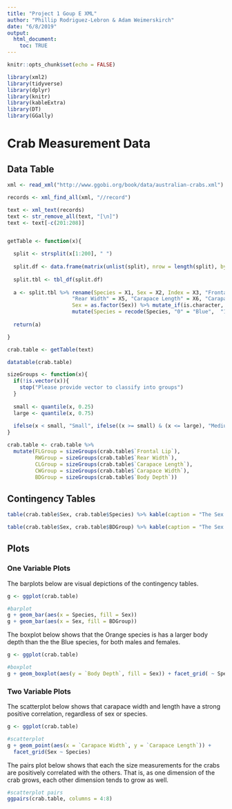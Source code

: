 ---
title: "Project 1 Goup E XML"
author: "Phillip Rodriguez-Lebron & Adam Weimerskirch"
date: "6/8/2019"
output:
  html_document:
    toc: TRUE
---

```{r setup, include=FALSE}
knitr::opts_chunk$set(echo = FALSE)
```

```{r libraries, message = FALSE, warning = FALSE}

library(xml2)
library(tidyverse)
library(dplyr)
library(knitr)
library(kableExtra)
library(DT)
library(GGally)

```

# Crab Measurement Data

## Data Table

```{r dataset table}

xml <- read_xml("http://www.ggobi.org/book/data/australian-crabs.xml")

records <- xml_find_all(xml, "//record")

text <- xml_text(records)
text <- str_remove_all(text, "[\n]")
text <- text[-c(201:208)]


getTable <- function(x){

  split <- strsplit(x[1:200], " ")
  
  split.df <- data.frame(matrix(unlist(split), nrow = length(split), byrow = TRUE),                   stringsAsFactors = FALSE)
  
  split.tbl <- tbl_df(split.df)
  
  a <- split.tbl %>% rename(Species = X1, Sex = X2, Index = X3, "Frontal Lip" = X4,
                     "Rear Width" = X5, "Carapace Length" = X6, "Carapace Width" = X7,                       "Body Depth" = X8) %>% mutate(Species = as.factor(Species), 
                     Sex = as.factor(Sex)) %>% mutate_if(is.character, as.numeric) %>%
                     mutate(Species = recode(Species, "0" = "Blue",  "1" = "Orange")) %>%  mutate(Sex = recode(Sex, "0" = "Male", "1" = "Female"))
  
  return(a)

}

crab.table <- getTable(text)

datatable(crab.table)

```

```{r sizeGroups}

sizeGroups <- function(x){
  if(!is.vector(x)){
    stop("Please provide vector to classify into groups")
  }
  
  small <- quantile(x, 0.25)
  large <- quantile(x, 0.75)
  
  ifelse(x < small, "Small", ifelse((x >= small) & (x <= large), "Medium", "Large"))
}

crab.table <- crab.table %>%
  mutate(FLGroup = sizeGroups(crab.table$`Frontal Lip`),
         RWGroup = sizeGroups(crab.table$`Rear Width`),
         CLGroup = sizeGroups(crab.table$`Carapace Length`),
         CWGroup = sizeGroups(crab.table$`Carapace Width`),
         BDGroup = sizeGroups(crab.table$`Body Depth`))
```

## Contingency Tables

```{r contingency table}

table(crab.table$Sex, crab.table$Species) %>% kable(caption = "The Sex of Crabs by Species") %>% kable_styling()

table(crab.table$Sex, crab.table$BDGroup) %>% kable(caption = "The Sex of Crabs by Body Depth") %>% kable_styling()

```

## Plots

### One Variable Plots

The barplots below are visual depictions of the contingency tables.

```{r bar}
g <- ggplot(crab.table)

#barplot
g + geom_bar(aes(x = Species, fill = Sex))
g + geom_bar(aes(x = Sex, fill = BDGroup))
```

The boxplot below shows that the Orange species is has a larger body depth than the the Blue species, for both males and females. 

```{r box}
g <- ggplot(crab.table)

#boxplot
g + geom_boxplot(aes(y = `Body Depth`, fill = Sex)) + facet_grid( ~ Species)
```

### Two Variable Plots

The scatterplot below shows that carapace width and length have a strong positive correlation, regardless of sex or species.

```{r scatter}
g <- ggplot(crab.table)

#scatterplot
g + geom_point(aes(x = `Carapace Width`, y = `Carapace Length`)) + 
  facet_grid(Sex ~ Species)
```

The pairs plot below shows that each the size measurements for the crabs are positively correlated with the others.  That is, as one dimension of the crab grows, each other dimension tends to grow as well.

```{r pairs}
#scatterplot pairs
ggpairs(crab.table, columns = 4:8)

```